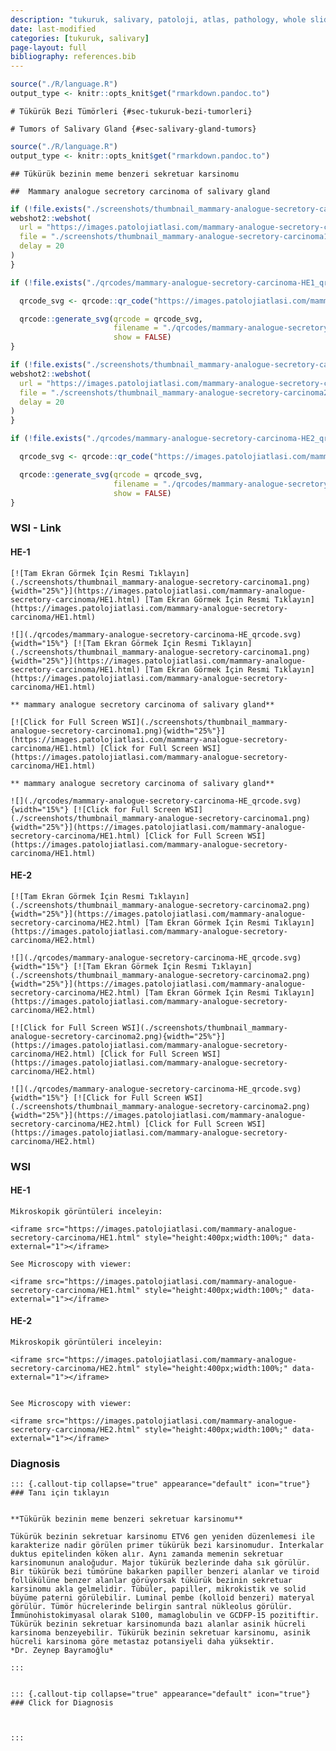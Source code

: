 ```yaml
---
description: "tukuruk, salivary, patoloji, atlas, pathology, whole slide image, virtual microscopy, virtual microscope, sanal mikroskop"
date: last-modified
categories: [tukuruk, salivary]
page-layout: full
bibliography: references.bib
---
```


```r

source("./R/language.R")
output_type <- knitr::opts_knit$get("rmarkdown.pandoc.to")

```



```asis

# Tükürük Bezi Tümörleri {#sec-tukuruk-bezi-tumorleri} 

```

```asis

# Tumors of Salivary Gland {#sec-salivary-gland-tumors} 

```

```r

source("./R/language.R")
output_type <- knitr::opts_knit$get("rmarkdown.pandoc.to")

```


```asis

## Tükürük bezinin meme benzeri sekretuar karsinomu

```

```asis

##  Mammary analogue secretory carcinoma of salivary gland

```

```r
if (!file.exists("./screenshots/thumbnail_mammary-analogue-secretory-carcinoma1.png")) {
webshot2::webshot(
  url = "https://images.patolojiatlasi.com/mammary-analogue-secretory-carcinoma/HE1.html",
  file = "./screenshots/thumbnail_mammary-analogue-secretory-carcinoma1.png",
  delay = 20
)
}
```



```r
if (!file.exists("./qrcodes/mammary-analogue-secretory-carcinoma-HE1_qrcode.svg")) {

  qrcode_svg <- qrcode::qr_code("https://images.patolojiatlasi.com/mammary-analogue-secretory-carcinoma/HE.html")

  qrcode::generate_svg(qrcode = qrcode_svg,
                       filename = "./qrcodes/mammary-analogue-secretory-carcinoma-HE1_qrcode.svg",
                       show = FALSE)
}
```


```r
if (!file.exists("./screenshots/thumbnail_mammary-analogue-secretory-carcinoma2.png")) {
webshot2::webshot(
  url = "https://images.patolojiatlasi.com/mammary-analogue-secretory-carcinoma/HE2.html",
  file = "./screenshots/thumbnail_mammary-analogue-secretory-carcinoma2.png",
  delay = 20
)
}
```



```r
if (!file.exists("./qrcodes/mammary-analogue-secretory-carcinoma-HE2_qrcode.svg")) {

  qrcode_svg <- qrcode::qr_code("https://images.patolojiatlasi.com/mammary-analogue-secretory-carcinoma/HE2.html")

  qrcode::generate_svg(qrcode = qrcode_svg,
                       filename = "./qrcodes/mammary-analogue-secretory-carcinoma-HE2_qrcode.svg",
                       show = FALSE)
}
```




::::: panel-tabset


### WSI - Link

#### HE-1

:::: {.content-hidden when-format="pdf"}





```asis

[![Tam Ekran Görmek İçin Resmi Tıklayın](./screenshots/thumbnail_mammary-analogue-secretory-carcinoma1.png){width="25%"}](https://images.patolojiatlasi.com/mammary-analogue-secretory-carcinoma/HE1.html) [Tam Ekran Görmek İçin Resmi Tıklayın](https://images.patolojiatlasi.com/mammary-analogue-secretory-carcinoma/HE1.html)

```




::::





:::: {.content-visible when-format="pdf"}





```asis

![](./qrcodes/mammary-analogue-secretory-carcinoma-HE_qrcode.svg){width="15%"} [![Tam Ekran Görmek İçin Resmi Tıklayın](./screenshots/thumbnail_mammary-analogue-secretory-carcinoma1.png){width="25%"}](https://images.patolojiatlasi.com/mammary-analogue-secretory-carcinoma/HE1.html) [Tam Ekran Görmek İçin Resmi Tıklayın](https://images.patolojiatlasi.com/mammary-analogue-secretory-carcinoma/HE1.html)

```





::::




:::: {.content-hidden when-format="pdf"}




```asis

** mammary analogue secretory carcinoma of salivary gland**

[![Click for Full Screen WSI](./screenshots/thumbnail_mammary-analogue-secretory-carcinoma1.png){width="25%"}](https://images.patolojiatlasi.com/mammary-analogue-secretory-carcinoma/HE1.html) [Click for Full Screen WSI](https://images.patolojiatlasi.com/mammary-analogue-secretory-carcinoma/HE1.html)

```




::::





:::: {.content-visible when-format="pdf"}





```asis

** mammary analogue secretory carcinoma of salivary gland**

![](./qrcodes/mammary-analogue-secretory-carcinoma-HE_qrcode.svg){width="15%"} [![Click for Full Screen WSI](./screenshots/thumbnail_mammary-analogue-secretory-carcinoma1.png){width="25%"}](https://images.patolojiatlasi.com/mammary-analogue-secretory-carcinoma/HE1.html) [Click for Full Screen WSI](https://images.patolojiatlasi.com/mammary-analogue-secretory-carcinoma/HE1.html)

```




::::


#### HE-2

:::: {.content-hidden when-format="pdf"}





```asis

[![Tam Ekran Görmek İçin Resmi Tıklayın](./screenshots/thumbnail_mammary-analogue-secretory-carcinoma2.png){width="25%"}](https://images.patolojiatlasi.com/mammary-analogue-secretory-carcinoma/HE2.html) [Tam Ekran Görmek İçin Resmi Tıklayın](https://images.patolojiatlasi.com/mammary-analogue-secretory-carcinoma/HE2.html)

```




::::





:::: {.content-visible when-format="pdf"}





```asis

![](./qrcodes/mammary-analogue-secretory-carcinoma-HE_qrcode.svg){width="15%"} [![Tam Ekran Görmek İçin Resmi Tıklayın](./screenshots/thumbnail_mammary-analogue-secretory-carcinoma2.png){width="25%"}](https://images.patolojiatlasi.com/mammary-analogue-secretory-carcinoma/HE2.html) [Tam Ekran Görmek İçin Resmi Tıklayın](https://images.patolojiatlasi.com/mammary-analogue-secretory-carcinoma/HE2.html)

```





::::




:::: {.content-hidden when-format="pdf"}



```asis

[![Click for Full Screen WSI](./screenshots/thumbnail_mammary-analogue-secretory-carcinoma2.png){width="25%"}](https://images.patolojiatlasi.com/mammary-analogue-secretory-carcinoma/HE2.html) [Click for Full Screen WSI](https://images.patolojiatlasi.com/mammary-analogue-secretory-carcinoma/HE2.html)

```





::::





:::: {.content-visible when-format="pdf"}




```asis

![](./qrcodes/mammary-analogue-secretory-carcinoma-HE_qrcode.svg){width="15%"} [![Click for Full Screen WSI](./screenshots/thumbnail_mammary-analogue-secretory-carcinoma2.png){width="25%"}](https://images.patolojiatlasi.com/mammary-analogue-secretory-carcinoma/HE2.html) [Click for Full Screen WSI](https://images.patolojiatlasi.com/mammary-analogue-secretory-carcinoma/HE2.html)

```





::::



### WSI


#### HE-1


```asis

Mikroskopik görüntüleri inceleyin:

<iframe src="https://images.patolojiatlasi.com/mammary-analogue-secretory-carcinoma/HE1.html" style="height:400px;width:100%;" data-external="1"></iframe>

```


```asis

See Microscopy with viewer: 

<iframe src="https://images.patolojiatlasi.com/mammary-analogue-secretory-carcinoma/HE1.html" style="height:400px;width:100%;" data-external="1"></iframe>
```



#### HE-2


```asis

Mikroskopik görüntüleri inceleyin:

<iframe src="https://images.patolojiatlasi.com/mammary-analogue-secretory-carcinoma/HE2.html" style="height:400px;width:100%;" data-external="1"></iframe>


```


```asis

See Microscopy with viewer: 

<iframe src="https://images.patolojiatlasi.com/mammary-analogue-secretory-carcinoma/HE2.html" style="height:400px;width:100%;" data-external="1"></iframe>

```




### Diagnosis


```asis


::: {.callout-tip collapse="true" appearance="default" icon="true"}
### Tanı için tıklayın


**Tükürük bezinin meme benzeri sekretuar karsinomu**

Tükürük bezinin sekretuar karsinomu ETV6 gen yeniden düzenlemesi ile karakterize nadir görülen primer tükürük bezi karsinomudur. İnterkalar duktus epitelinden köken alır. Aynı zamanda memenin sekretuar karsinomunun analoğudur. Major tükürük bezlerinde daha sık görülür. Bir tükürük bezi tümörüne bakarken papiller benzeri alanlar ve tiroid follükülüne benzer alanlar görüyorsak tükürük bezinin sekretuar karsinomu akla gelmelidir. Tübüler, papiller, mikrokistik ve solid büyüme paterni görülebilir. Luminal pembe (kolloid benzeri) materyal görülür. Tümör hücrelerinde belirgin santral nükleolus görülür.  İmmünohistokimyasal olarak S100, mamaglobulin ve GCDFP-15 pozitiftir. Tükürük bezinin sekretuar karsinomunda bazı alanlar asinik hücreli karsinoma benzeyebilir. Tükürük bezinin sekretuar karsinomu, asinik hücreli karsinoma göre metastaz potansiyeli daha yüksektir.  
*Dr. Zeynep Bayramoğlu*

:::


```


```asis


::: {.callout-tip collapse="true" appearance="default" icon="true"}
### Click for Diagnosis



:::

```





:::::


